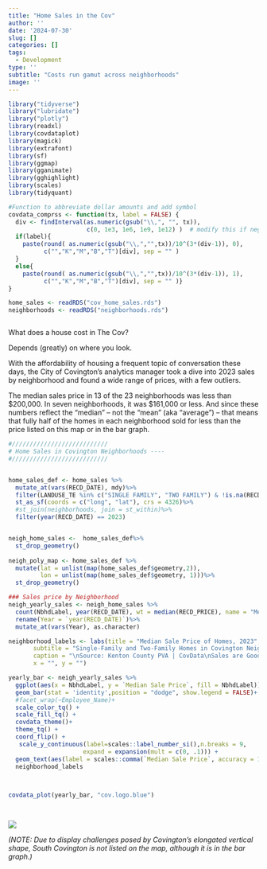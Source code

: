 ```yaml
---
title: "Home Sales in the Cov"
author: ''
date: '2024-07-30'
slug: []
categories: []
tags:
  - Development
type: ''
subtitle: "Costs run gamut across neighborhoods"
image: ''
---
```


```r

library("tidyverse")
library("lubridate")
library("plotly")
library(readxl)
library(covdataplot)
library(magick)
library(extrafont)
library(sf)
library(ggmap)
library(gganimate)
library(gghighlight)
library(scales)
library(tidyquant)

#Function to abbreviate dollar amounts and add symbol
covdata_comprss <- function(tx, label = FALSE) { 
  div <- findInterval(as.numeric(gsub("\\,", "", tx)), 
                      c(0, 1e3, 1e6, 1e9, 1e12) )  # modify this if negative numbers are possible
  if(label){
    paste(round( as.numeric(gsub("\\,","",tx))/10^(3*(div-1)), 0), 
          c("","K","M","B","T")[div], sep = "" )
  }
  else{
    paste(round( as.numeric(gsub("\\,","",tx))/10^(3*(div-1)), 1), 
          c("","K","M","B","T")[div], sep = "" )}
}

home_sales <- readRDS("cov_home_sales.rds")
neighborhoods <- readRDS("neighborhoods.rds")



```


What does a house cost in The Cov? 
 
Depends (greatly) on where you look.
 
With the affordability of housing a frequent topic of conversation these days, the City of Covington’s analytics manager took a dive into 2023 sales by neighborhood and found a wide range of prices, with a few outliers.
 
The median sales price in 13 of the 23 neighborhoods was less than $200,000.  In seven neighborhoods, it was $161,000 or less. And since these numbers reflect the “median” – not the “mean” (aka “average”) – that means that fully half of the homes in each neighborhood sold for less than the price listed on this map or in the bar graph. 
 
 


```r


#///////////////////////////
# Home Sales in Covington Neighborhoods ----
#///////////////////////////


home_sales_def <- home_sales %>%
  mutate_at(vars(RECD_DATE), mdy)%>%
  filter(LANDUSE_TE %in% c("SINGLE FAMILY", "TWO FAMILY") & !is.na(RECD_DATE))%>%
  st_as_sf(coords = c("long", "lat"), crs = 4326)%>%
  #st_join(neighborhoods, join = st_within)%>%
  filter(year(RECD_DATE) == 2023)


neigh_home_sales <-  home_sales_def%>%
  st_drop_geometry()
 
neigh_poly_map <- home_sales_def %>%
  mutate(lat = unlist(map(home_sales_def$geometry,2)),
         lon = unlist(map(home_sales_def$geometry, 1)))%>%
  st_drop_geometry()

### Sales price by Neighborhood
neigh_yearly_sales <- neigh_home_sales %>%
  count(NbhdLabel, year(RECD_DATE), wt = median(RECD_PRICE), name = "Median Sale Price")%>%
  rename(Year = `year(RECD_DATE)`)%>%
  mutate_at(vars(Year), as.character)

neighborhood_labels <- labs(title = "Median Sale Price of Homes, 2023",
       subtitle = "Single-Family and Two-Family Homes in Covington Neighborhoods\n",
       caption = "\nSource: Kenton County PVA | CovData\nSales are Good Sale/Arms Length Transactions",
       x = "", y = "") 

yearly_bar <- neigh_yearly_sales %>%
  ggplot(aes(x = NbhdLabel, y = `Median Sale Price`, fill = NbhdLabel))+
  geom_bar(stat = 'identity',position = "dodge", show.legend = FALSE)+
  #facet_wrap(~Employee_Name)+
  scale_color_tq() +
  scale_fill_tq() +
  covdata_theme()+
  theme_tq() +
  coord_flip() +
   scale_y_continuous(label=scales::label_number_si(),n.breaks = 9,
                     expand = expansion(mult = c(0, .1))) +
  geom_text(aes(label = scales::comma(`Median Sale Price`, accuracy = 1.0)), hjust= -0.1,  size = 3.0)+
  neighborhood_labels
  


covdata_plot(yearly_bar, "cov.logo.blue")
 



```

![](median_home_sales_23_neighborhood_google_map.png)

*(NOTE: Due to display challenges posed by Covington’s elongated vertical shape, South Covington is not listed on the map, although it is in the bar graph.)*  

